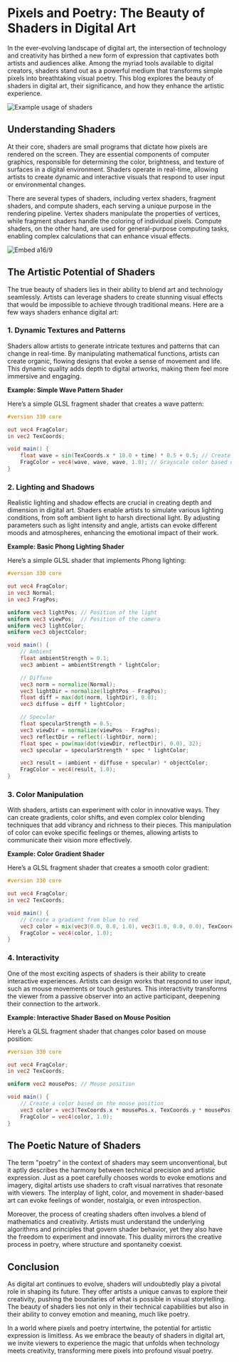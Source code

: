 # Pixels and Poetry: The Beauty of Shaders in Digital Art

In the ever-evolving landscape of digital art, the intersection of technology and creativity has birthed a new form of expression that captivates both artists and audiences alike. Among the myriad tools available to digital creators, shaders stand out as a powerful medium that transforms simple pixels into breathtaking visual poetry. This blog explores the beauty of shaders in digital art, their significance, and how they enhance the artistic experience.

![Example usage of shaders](/ss.png)

## Understanding Shaders

At their core, shaders are small programs that dictate how pixels are rendered on the screen. They are essential components of computer graphics, responsible for determining the color, brightness, and texture of surfaces in a digital environment. Shaders operate in real-time, allowing artists to create dynamic and interactive visuals that respond to user input or environmental changes.

There are several types of shaders, including vertex shaders, fragment shaders, and compute shaders, each serving a unique purpose in the rendering pipeline. Vertex shaders manipulate the properties of vertices, while fragment shaders handle the coloring of individual pixels. Compute shaders, on the other hand, are used for general-purpose computing tasks, enabling complex calculations that can enhance visual effects.

![Embed a16/9](https://player.vimeo.com/video/198387408?badge=0&amp;autopause=0&amp;player_id=0&amp;app_id=58479)


## The Artistic Potential of Shaders

The true beauty of shaders lies in their ability to blend art and technology seamlessly. Artists can leverage shaders to create stunning visual effects that would be impossible to achieve through traditional means. Here are a few ways shaders enhance digital art:

### 1. **Dynamic Textures and Patterns**

Shaders allow artists to generate intricate textures and patterns that can change in real-time. By manipulating mathematical functions, artists can create organic, flowing designs that evoke a sense of movement and life. This dynamic quality adds depth to digital artworks, making them feel more immersive and engaging.

**Example: Simple Wave Pattern Shader**

Here’s a simple GLSL fragment shader that creates a wave pattern:

```glsl
#version 330 core

out vec4 FragColor;
in vec2 TexCoords;

void main() {
    float wave = sin(TexCoords.x * 10.0 + time) * 0.5 + 0.5; // Create a wave effect
    FragColor = vec4(wave, wave, wave, 1.0); // Grayscale color based on wave
}
```

### 2. **Lighting and Shadows**

Realistic lighting and shadow effects are crucial in creating depth and dimension in digital art. Shaders enable artists to simulate various lighting conditions, from soft ambient light to harsh directional light. By adjusting parameters such as light intensity and angle, artists can evoke different moods and atmospheres, enhancing the emotional impact of their work.

**Example: Basic Phong Lighting Shader**

Here’s a simple GLSL shader that implements Phong lighting:

```glsl
#version 330 core

out vec4 FragColor;
in vec3 Normal;
in vec3 FragPos;

uniform vec3 lightPos; // Position of the light
uniform vec3 viewPos;  // Position of the camera
uniform vec3 lightColor;
uniform vec3 objectColor;

void main() {
    // Ambient
    float ambientStrength = 0.1;
    vec3 ambient = ambientStrength * lightColor;

    // Diffuse
    vec3 norm = normalize(Normal);
    vec3 lightDir = normalize(lightPos - FragPos);
    float diff = max(dot(norm, lightDir), 0.0);
    vec3 diffuse = diff * lightColor;

    // Specular
    float specularStrength = 0.5;
    vec3 viewDir = normalize(viewPos - FragPos);
    vec3 reflectDir = reflect(-lightDir, norm);
    float spec = pow(max(dot(viewDir, reflectDir), 0.0), 32);
    vec3 specular = specularStrength * spec * lightColor;

    vec3 result = (ambient + diffuse + specular) * objectColor;
    FragColor = vec4(result, 1.0);
}
```

### 3. **Color Manipulation**

With shaders, artists can experiment with color in innovative ways. They can create gradients, color shifts, and even complex color blending techniques that add vibrancy and richness to their pieces. This manipulation of color can evoke specific feelings or themes, allowing artists to communicate their vision more effectively.

**Example: Color Gradient Shader**

Here’s a GLSL fragment shader that creates a smooth color gradient:

```glsl
#version 330 core

out vec4 FragColor;
in vec2 TexCoords;

void main() {
    // Create a gradient from blue to red
    vec3 color = mix(vec3(0.0, 0.0, 1.0), vec3(1.0, 0.0, 0.0), TexCoords.y);
    FragColor = vec4(color, 1.0);
}
```

### 4. **Interactivity**

One of the most exciting aspects of shaders is their ability to create interactive experiences. Artists can design works that respond to user input, such as mouse movements or touch gestures. This interactivity transforms the viewer from a passive observer into an active participant, deepening their connection to the artwork.

**Example: Interactive Shader Based on Mouse Position**

Here’s a GLSL fragment shader that changes color based on mouse position:

```glsl
#version 330 core

out vec4 FragColor;
in vec2 TexCoords;

uniform vec2 mousePos; // Mouse position

void main() {
    // Create a color based on the mouse position
    vec3 color = vec3(TexCoords.x * mousePos.x, TexCoords.y * mousePos.y, 0.5);
    FragColor = vec4(color, 1.0);
}
```

## The Poetic Nature of Shaders

The term "poetry" in the context of shaders may seem unconventional, but it aptly describes the harmony between technical precision and artistic expression. Just as a poet carefully chooses words to evoke emotions and imagery, digital artists use shaders to craft visual narratives that resonate with viewers. The interplay of light, color, and movement in shader-based art can evoke feelings of wonder, nostalgia, or even introspection.

Moreover, the process of creating shaders often involves a blend of mathematics and creativity. Artists must understand the underlying algorithms and principles that govern shader behavior, yet they also have the freedom to experiment and innovate. This duality mirrors the creative process in poetry, where structure and spontaneity coexist.

## Conclusion

As digital art continues to evolve, shaders will undoubtedly play a pivotal role in shaping its future. They offer artists a unique canvas to explore their creativity, pushing the boundaries of what is possible in visual storytelling. The beauty of shaders lies not only in their technical capabilities but also in their ability to convey emotion and meaning, much like poetry.

In a world where pixels and poetry intertwine, the potential for artistic expression is limitless. As we embrace the beauty of shaders in digital art, we invite viewers to experience the magic that unfolds when technology meets creativity, transforming mere pixels into profound visual poetry.